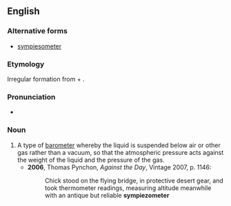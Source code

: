 ==English==

===Alternative forms===
* [[sympiesometer]]

===Etymology===
Irregular formation from {{etyl|grc}} {{term|συμπίεσις||compression|tr=sympíesis|sc=polytonic}} + {{term|-ometer}}.

===Pronunciation===
* {{IPA|/sɪmpiɪˈzɒmɪtə/}}

===Noun===
{{en-noun}}

# A type of [[barometer]] whereby the liquid is suspended below air or other gas rather than a vacuum, so that the atmospheric pressure acts against the weight of the liquid and the pressure of the gas.
#* '''2006''', Thomas Pynchon, ''Against the Day'', Vintage 2007, p. 1146:
#*: Chick stood on the flying bridge, in protective desert gear, and took thermometer readings, measuring altitude meanwhile with an antique but reliable '''sympiezometer'''